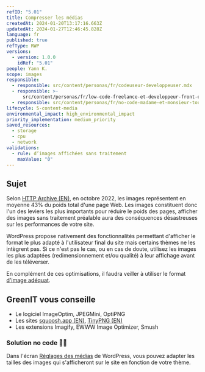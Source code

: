 ```yaml
---
refID: "5.01"
title: Compresser les médias
createdAt: 2024-01-20T13:17:16.663Z
updatedAt: 2024-01-27T12:46:45.828Z
language: fr
published: true
refType: RWP
versions:
  - version: 1.0.0
    idRef: "5.01"
people: Yann K.
scope: images
responsible:
  - responsible: src/content/personas/fr/codeuseur-developpeuser.mdx
  - responsible: >-
      src/content/personas/fr/low-code-freelance-et-developpeur-front-end-d-agences.mdx
  - responsible: src/content/personas/fr/no-code-madame-et-monsieur-tout-le-monde.mdx
lifecycle: 5-content-media
environmental_impact: high_environmental_impact
priority_implementation: medium_priority
saved_resources:
  - storage
  - cpu
  - network
validations:
  - rule: d’images affichées sans traitement
    maxValue: "0"
---
```


## Sujet

Selon [HTTP Archive (EN)](https://httparchive.org/reports/page-weight), en octobre 2022, les images représentent en moyenne 43% du poids total d'une page Web.
Les images constituent donc l'un des leviers les plus importants pour réduire le poids des pages, afficher des images sans traitement préalable aura des conséquences désastreuses sur les performances de votre site.

WordPress propose nativement des fonctionnalités permettant d'afficher le format le plus adapté à l'utilisateur final du site mais certains thèmes ne les intègrent pas. Si ce n'est pas le cas, ou en cas de doute, utilisez les images les plus adaptées (redimensionnement et/ou qualité) à leur affichage avant de les téléverser.

En complément de ces optimisations, il faudra veiller à utiliser le format [d'image adéquat](./WP_5.02-utiliser-le-format-adequat-d_image.md).

## GreenIT vous conseille

- Le logiciel ImageOptim, JPEGMini, OptiPNG
- Les sites [squoosh.app (EN)](https://squoosh.app), [TinyPNG (EN)](https://tinypng.com/)
- Les extensions Imagify, EWWW Image Optimizer, Smush

### Solution no code 🌱🌱

Dans l'écran [Réglages des médias](https://fr.wordpress.org/support/article/settings-media-screen/) de WordPress, vous pouvez adapter les tailles des images qui s'afficheront sur le site en fonction de votre thème.
